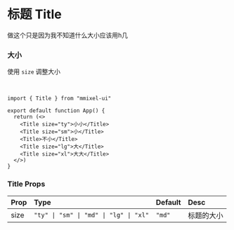 # 标题 Title

做这个只是因为我不知道什么大小应该用h几


### 大小

使用 `size` 调整大小

<br/>

<Title size="ty">小小</Title>
<Title size="sm">小</Title>
<Title>不小</Title>
<Title size="lg">大</Title>
<Title size="xl">大大</Title>

```tsx copy
import { Title } from "mmixel-ui"

export default function App() {
  return (<>
    <Title size="ty">小小</Title>
    <Title size="sm">小</Title>
    <Title>不小</Title>
    <Title size="lg">大</Title>
    <Title size="xl">大大</Title>
  </>)
}
```

### Title Props

| Prop | Type                                   | Default | Desc       |
| :--- | :------------------------------------- | :------ | :--------- |
| size | `"ty" \| "sm" \| "md" \| "lg" \| "xl"` | `"md"`  | 标题的大小 |
